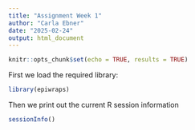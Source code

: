 ---
title: "Assignment Week 1"
author: "Carla Ebner"
date: "2025-02-24"
output: html_document
---

```{R, echo=FALSE}
knitr::opts_chunk$set(echo = TRUE, results = TRUE)
```

First we load the required library:

```{R}
library(epiwraps)
```

Then we print out the current R session information

```{R}
sessionInfo()
```
